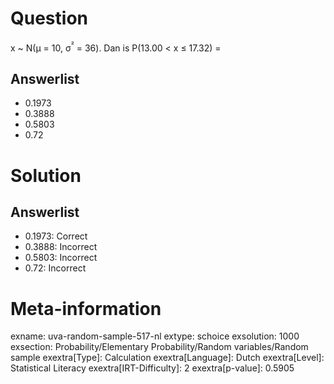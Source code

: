 Question
========

x \~ N(μ = 10, σ^²^ = 36). Dan is P(13.00 \< x ≤ 17.32) =

Answerlist
----------

* 0.1973
* 0.3888
* 0.5803
* 0.72

Solution
========

Answerlist
----------

* 0.1973: Correct
* 0.3888: Incorrect
* 0.5803: Incorrect
* 0.72: Incorrect

Meta-information
================
exname: uva-random-sample-517-nl
extype: schoice
exsolution: 1000
exsection: Probability/Elementary Probability/Random variables/Random sample
exextra[Type]: Calculation
exextra[Language]: Dutch
exextra[Level]: Statistical Literacy
exextra[IRT-Difficulty]: 2
exextra[p-value]: 0.5905
